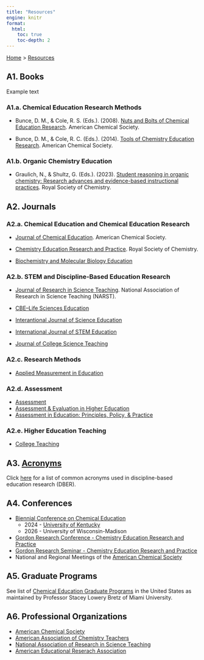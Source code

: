 ```yaml
---
title: "Resources"
engine: knitr
format:
  html: 
    toc: true
    toc-depth: 2
---
```


[Home](../index.qmd) > [Resources](/resources/resources.qmd)

## A1. Books

Example text

::: {.callout appearance="minimal" collapse=true}
### A1.a. Chemical Education Research Methods
- Bunce, D. M., & Cole, R. S. (Eds.). (2008). [Nuts and Bolts of Chemical Education Research](https://doi.org/10.1021/bk-2008-0976). American Chemical Society.

- Bunce, D. M., & Cole, R. C. (Eds.). (2014). [Tools of Chemistry Education Research](https://doi.org/10.1021/bk-2014-1166). American Chemical Society.
:::

::: {.callout appearance="minimal" collapse=true}
### A1.b. Organic Chemistry Education
- Graulich, N., & Shultz, G. (Eds.). (2023). [Student reasoning in organic chemistry: Research advances and evidence-based instructional practices](https://pubs.rsc.org/en/content/ebook/978-1-83916-491-0). Royal Society of Chemistry.
:::

## A2. Journals

::: {.callout appearance="minimal" collapse=true}
### A2.a. Chemical Education and Chemical Education Research
- [Journal of Chemical Education](https://pubs.acs.org/journal/jceda8). American Chemical Society.
- [Chemistry Education Research and Practice](https://www.rsc.org/journals-books-databases/about-journals/chemistry-education-research-practice). Royal Society of Chemistry.

- [Biochemistry and Molecular Biology Education](https://iubmb.onlinelibrary.wiley.com/journal/15393429)
:::

::: {.callout appearance="minimal" collapse=true}
### A2.b. STEM and Discipline-Based Education Research
- [Journal of Research in Science Teaching](https://onlinelibrary.wiley.com/journal/10982736). National Association of Research in Science Teaching (NARST).

- [CBE–Life Sciences Education](https://www.lifescied.org/journal/lse)
- [Interantional Journal of Science Education](https://www.tandfonline.com/journals/tsed20)
- [International Journal of STEM Education](https://stemeducationjournal.springeropen.com)
- [Journal of College Science Teaching](https://www.nsta.org/journal-college-science-teaching)
:::

::: {.callout appearance="minimal" collapse=true}
### A2.c. Research Methods
- [Applied Measurement in Education](https://www.tandfonline.com/journals/hame20)
:::

::: {.callout appearance="minimal" collapse=true}
### A2.d. Assessment
- [Assessment](https://journals.sagepub.com/home/ASM)
- [Assessment & Evaluation in Higher Education](https://www.tandfonline.com/journals/caeh20)
- [Assessment in Education: Principles, Policy, & Practice](https://www.tandfonline.com/journals/caie20)
:::

::: {.callout appearance="minimal" collapse=true}
### A2.e. Higher Education Teaching
- [College Teaching](https://www.tandfonline.com/journals/vcol20)
:::

## A3. [Acronyms](/resources/acronyms/acronyms.qmd)
Click [here](/resources/acronyms/acronyms.qmd) for a list of common acronyms used in discipline-based education research (DBER).

## A4. Conferences
- [Biennial Conference on Chemical Education](http://divched.org/about-divched/committees-boards/biennial-conference-committee)
  - 2024 - [University of Kentucky](http://bcce.divched.org)
  - 2026 - University of Wisconsin-Madison
- [Gordon Research Conference - Chemistry Education Research and Practice](https://www.grc.org/chemistry-education-research-and-practice-conference/default.aspx)
- [Gordon Research Seminar - Chemistry Education Research and Practice](https://www.grc.org/chemistry-education-research-and-practice-grs-conference/default.aspx)
- National and Regional Meetings of the [American Chemical Society](https://www.acs.org)

## A5. Graduate Programs
See list of [Chemical Education Graduate Programs](https://sites.google.com/miamioh.edu/bretzsl/cer-resources/cer-graduate-programs?authuser=0) in the United States as maintained by Professor Stacey Lowery Bretz of Miami University.

## A6. Professional Organizations
- [American Chemical Society](https://teachchemistry.org)
- [American Association of Chemistry Teachers](https://teachchemistry.org)
- [National Association of Research in Science Teaching](https://narst.org)
- [American Educational Reserach Association](https://www.aera.net)
